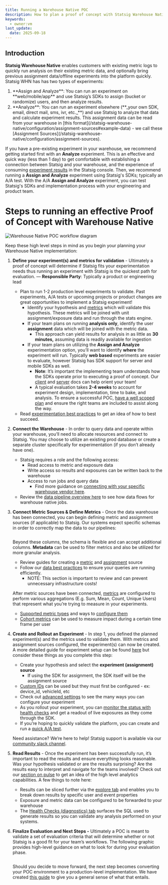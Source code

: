 ```yaml
---
title: Running a Warehouse Native POC
description: How to plan a proof of concept with Statsig Warehouse Native (WHN), including the components of our solution, steps required to successfully lead a proof of concept & validation/next steps to productionize
keywords:
  - owner:vm
last_update:
  date: 2025-09-18
---
```


## Introduction

**Statsig Warehouse Native** enables customers with existing metric logs to quickly run analysis on their existing metric data, and optionally bring previous assignment data/offline experiments into the platform quickly. Statsig WHN has has two types of experiments:

<ol>
<li>**Assign and Analyze**: You can run an experiment on **web/mobile/app** and use Statsig’s SDKs to assign (bucket or randomize) users, and then analyze results.</li>
<li>**Analyze**: You can run an experiment elsewhere (**_your own SDK, email, direct mail, sms, ivr, etc._**) and use Statsig to analyze that data and calculate experiment results. This assignment data can be read from your warehouse in [this format](/statsig-warehouse-native/configuration/assignment-sources#example-data) - we call these [Assignment Sources](/statsig-warehouse-native/configuration/assignment-sources).</li>
</ol>

If you have a pre-existing experiment in your warehouse, we recommend getting started first with an **Analyze** experiment. This is an effective and quick way (less than 1 day) to get comfortable with establishing a connection between Statsig and your warehouse, and the experience of consuming [experiment results](/pulse/read-pulse) in the Statsig console. Then, we recommend running a **Assign and Analyze** experiment using Statsig's SDKs; typically an A/A test. With the A/A **Assign and Analyze** experiment, you can test Statsig's SDKs and implementation process with your engineering and product team.

# Steps to running an effective Proof of Concept with Warehouse Native

<Frame>
  <img src="https://github.com/statsig-io/docs/assets/31516123/723b6c60-7151-4716-8970-0e52c391991d" alt="Warehouse Native POC workflow diagram" />
</Frame>

Keep these high level steps in mind as you begin your planning your Warehouse Native implementation:

1. **Define your experiment(s) and metrics for validation** - Ultimately a proof of concept will determine if Statsig fits your experimentation needs thus running an experiment with Statsig is the quickest path for evaluation. — **Responsible Party**: Typically a product or engineering lead

   - Plan to run 1-2 production level experiments to validate. Past experiments, A/A tests or upcoming projects or product changes are great opportunities to implement a Statsig experiment!
     - Identify your hypothesis and [metrics](/statsig-warehouse-native/configuration/metrics) which will validate this hypothesis. These metrics will be joined with unit assignment/exposure data and run through the stats engine.
     - If your team plans on running **analysis only**, identify the user **assignment** data which will be joined with the metric data.
       - This approach can yield results for analysis in as little as **30 minutes,** assuming data is readily available for ingestion
     - If your team plans on utilizing the **Assign and Analyze** experimentation option, you’ll want to identify **where** the experiment will run. Typically **web based** experiments are easier to evaluate, however Statsig has SDK support for server and mobile SDKs as well.
       - **Note**: It’s important the implementing team understands how the SDKs operate prior to executing a proof of concept. Our [client](/client/introduction) and [server](/server/introduction) docs can help orient your team!
       - A typical evaluation takes **2-4 weeks** to account for experiment design, implementation, time to bake, and analysis. To ensure a successful POC, [have a well scoped plan](/guides/running-a-poc#2-phase-0-scope--prepare-your-poc) and ensure the right teams are included to assist along the way.
   - Read [experimentation best practices](https://statsig.com/blog/product-experimentation-best-practices) to get an idea of how to best succeed.

1. **Connect the Warehouse** - In order to query data and operate within your warehouse, you’ll need to allocate resources and connect to Statsig. You may choose to utilize an existing prod database or create a separate cluster specifically for experimentation (if you don’t already have one).
   - Statsig requires a role and the following access:
     - Read access to metric and exposure data
     - Write access so results and exposures can be written back to the warehouse
     - Access to run jobs and query data
       - Find more guidance on [connecting with your specific warehouse vendor here](/statsig-warehouse-native/guides/connect).
   - Review the [data pipeline overview here](/statsig-warehouse-native/pipeline-overview) to see how data flows for warehouse native jobs.
1. **Connect Metric Sources & Define Metrics** - Once the data warehouse has been connected, you can begin defining metric and assignment sources (if applicable) to Statsig. Our systems expect specific schemas in order to correctly map the data to our pipelines:

   <Frame>
     <img src="https://gist.github.com/assets/125311112/4fa8c5e2-c19f-4ef6-be70-f31b61170e7c" alt="" />
   </Frame>

   Beyond these columns, the schema is flexible and can accept additional columns. **Metadata** can be used to filter metrics and also be utilized for more granular analysis.

   - Review guides for creating a [metric](/statsig-warehouse-native/configuration/metric-sources) and [assignment](/statsig-warehouse-native/configuration/assignment-sources) source
   - Follow our [data best practices](/statsig-warehouse-native/guides/best-practices) to ensure your queries are running efficiently.
     - NOTE: This section is important to review and can prevent unnecessary infrastructure costs!

   After metric sources have been connected, [metrics](/statsig-warehouse-native/configuration/metrics) are configured to perform various aggregations (E.g. Sum, Mean, Count, Unique Users) that represent what you’re trying to measure in your experiments.

   - [Supported metric types](/statsig-warehouse-native/configuration/metrics#metric-types) and ways to [configure them](/statsig-warehouse-native/configuration/metrics)
   - [Cohort metrics](/statsig-warehouse-native/features/cohort-metrics) can be used to measure impact during a certain time frame per user

1. **Create and Rollout an Experiment** - In step 1, you defined the planned experiment(s) and the metrics used to validate them. With metrics and assignment sources configured, the experiment(s) can now be created. A more detailed guide for experiment setup can be found [here](/statsig-warehouse-native/guides/experiments) but consider these things as you complete this step:

   - Create your hypothesis and select the **experiment (assignment) source**
     - If using the SDK for assignment, the SDK itself will be the assignment source
   - [Custom IDs](/guides/experiment-on-custom-id-types) can be used but they must first be configured - ex: device_id, vehicleId, etc
   - Check out [advanced settings](/statsig-warehouse-native/features/configure-an-experiment#advanced-settings) to see the many ways you can configure your experiment
   - As you rollout your experiment, you can [monitor the status with health checks](/statsig-warehouse-native/features/monitor-an-experiment) and get a readout of live exposures as they come through the SDK.
   - If you’re hoping to quickly validate the platform, you can create and run a [quick A/A test](statsig-warehouse-native/guides/aatest.mdx).

   Need assistance? We’re here to help! Statsig support is available via our [community slack channel](https://statsig.com/slack).

1. **Read Results** - Once the experiment has been successfully run, it’s important to read the results and ensure everything looks reasonable. Was your hypothesis validated or are the results surprising? Are the results easy to interpret and navigate for the teams involved? Check out our [section on pulse](/statsig-warehouse-native/guides/pulse) to get an idea of the high level analytics capabilities. A few things to note here:
   - Results can be sliced further via the [explore tab](/statsig-warehouse-native/guides/pulse#explore) and enables you to break down results by specific user and event properties
   - Exposure and metric data can be configured to be forwarded to your warehouse
   - The [Health Checks (diagnostics) tab](/statsig-warehouse-native/guides/pulse#health-checks) surfaces the SQL used to generate results so you can validate any analysis performed on your systems.
1. **Finalize Evaluation and Next Steps -** Ultimately a POC is meant to validate a set of evaluation criteria that will determine whether or not Statsig is a good fit for your team’s workflows. The following graphic provides high-level guidance on what to look for during your evaluation phase.

   <Frame>
     <img src="https://gist.github.com/assets/125311112/c5f86db5-6bf9-4a5e-9709-ede36384b3ca" alt="" />
   </Frame>

   Should you decide to move forward, the next step becomes converting your POC environment to a production-level implementation. We have created [this guide](/guides/production) to give you a general sense of what that entails.
